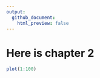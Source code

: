 ```yaml
---
output:
  github_document:
    html_preview: false
---
```




# Here is chapter 2

```r
plot(1:100)
```

